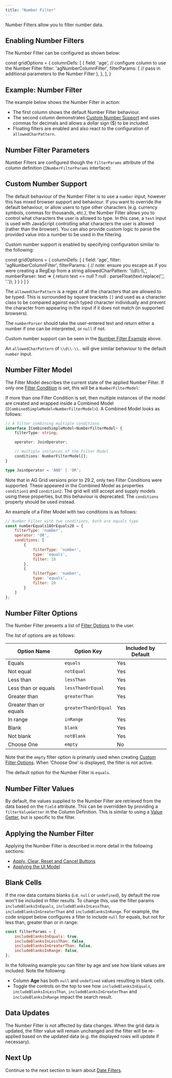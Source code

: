 ```yaml
---
title: "Number Filter"
---
```


Number Filters allow you to filter number data.

<image-caption src="filter-number/resources/number-filter.png" alt="Number Filter" width="12.5rem" centered="true"></image-caption>

## Enabling Number Filters

The Number Filter can be configured as shown below:

<snippet>
const gridOptions = {
    columnDefs: [
        {
            field: 'age',
            // configure column to use the Number Filter
            filter: 'agNumberColumnFilter',
            filterParams: {
                // pass in additional parameters to the Number Filter
            },
        },
    ],
}
</snippet>

## Example: Number Filter

The example below shows the Number Filter in action:

- The first column shows the default Number Filter behaviour.
- The second column demonstrates [Custom Number Support](#custom-number-support) and uses commas for decimals and allows a dollar sign ($) to be included.
- Floating filters are enabled and also react to the configuration of `allowedCharPattern`.

<GridExampleRunner title='Number Filter' name='number-filter' type='generated'></GridExampleRunner>

## Number Filter Parameters

Number Filters are configured though the `filterParams` attribute of the column definition (`INumberFilterParams` interface):

<interface-documentation interfaceName='INumberFilterParams' config='{"description":"", "sortAlphabetically":"true"}' overrideSrc="filter-number/resources/number-filter-params.json"></interface-documentation>

## Custom Number Support

The default behaviour of the Number Filter is to use a `number` input, however this has mixed browser support and behaviour. If you want to override the default behaviour, or allow users to type other characters (e.g. currency symbols, commas for thousands, etc.), the Number Filter allows you to control what characters the user is allowed to type. In this case, a `text` input is used with JavaScript controlling what characters the user is allowed (rather than the browser). You can also provide custom logic to parse the provided value into a number to be used in the filtering.

Custom number support is enabled by specifying configuration similar to the following:

<snippet>
const gridOptions = {
    columnDefs: [
        {
            field: 'age',
            filter: 'agNumberColumnFilter',
            filterParams: {
                // note: ensure you escape as if you were creating a RegExp from a string
                allowedCharPattern: '\\d\\-\\,',
                numberParser: text => {
                    return text == null ? null : parseFloat(text.replace(',', '.'));
                }
            }
        }
    ]
}
</snippet>

The `allowedCharPattern` is a regex of all the characters that are allowed to be typed. This is surrounded by square brackets `[]` and used as a character class to be compared against each typed character individually and prevent the character from appearing in the input if it does not match (in supported browsers).

The `numberParser` should take the user-entered text and return either a number if one can be interpreted, or `null` if not.

Custom number support can be seen in the [Number Filter Example](#example-number-filter) above.

An `allowedCharPattern` of `\\d\\-\\.` will give similar behaviour to the default `number` input.

## Number Filter Model

The Filter Model describes the current state of the applied Number Filter. If only one [Filter Condition](/filter-conditions/) is set, this will be a `NumberFilterModel`:

<interface-documentation interfaceName='NumberFilterModel' config='{"description":""}'></interface-documentation>

If more than one Filter Condition is set, then multiple instances of the model are created and wrapped inside a Combined Model (`ICombinedSimpleModel<NumberFilterModel>`). A Combined Model looks as follows:

```ts
// A filter combining multiple conditions
interface ICombinedSimpleModel<NumberFilterModel> {
    filterType: string;

    operator: JoinOperator;

    // multiple instances of the Filter Model
    conditions: NumberFilterModel[];
}

type JoinOperator = 'AND' | 'OR';
```

Note that in AG Grid versions prior to 29.2, only two Filter Conditions were supported. These appeared in the Combined Model as properties `condition1` and `condition2`. The grid will still accept and supply models using these properties, but this behaviour is deprecated. The `conditions` property should be used instead.

An example of a Filter Model with two conditions is as follows:

```js
// Number Filter with two conditions, both are equals type
const numberEquals18OrEquals20 = {
    filterType: 'number',
    operator: 'OR',
    conditions: [
        {
            filterType: 'number',
            type: 'equals',
            filter: 18
        },
        {
            filterType: 'number',
            type: 'equals',
            filter: 20
        }
    ]
};
```

## Number Filter Options

The Number Filter presents a list of [Filter Options](/filter-conditions/#filter-options) to the user.

The list of options are as follows:

| Option Name             | Option Key            | Included by Default |
| ----------------------- | --------------------- | ------------------- |
| Equals                  | `equals`              | Yes                 |
| Not equal               | `notEqual`            | Yes                 |
| Less than               | `lessThan`            | Yes                 |
| Less than or equals     | `lessThanOrEqual`     | Yes                 |
| Greater than            | `greaterThan`         | Yes                 |
| Greater than or equals  | `greaterThanOrEqual`  | Yes                 |
| In range                | `inRange`             | Yes                 |
| Blank                   | `blank`               | Yes                 |
| Not blank               | `notBlank`            | Yes                 |
| Choose One              | `empty`               | No                  |

Note that the `empty` filter option is primarily used when creating [Custom Filter Options](/filter-conditions/#custom-filter-options). When 'Choose One' is displayed, the filter is not active.

The default option for the Number Filter is `equals`.

## Number Filter Values

By default, the values supplied to the Number Filter are retrieved from the data based on the `field` attribute. This can be overridden by providing a `filterValueGetter` in the Column Definition. This is similar to using a [Value Getter](/value-getters), but is specific to the filter.

<api-documentation source='column-properties/properties.json' section='filtering' names='["filterValueGetter"]'></api-documentation>

## Applying the Number Filter

Applying the Number Filter is described in more detail in the following sections:

- [Apply, Clear, Reset and Cancel Buttons](/filter-applying/#apply-clear-reset-and-cancel-buttons)
- [Applying the UI Model](/filter-applying/#applying-the-ui-model)

## Blank Cells

If the row data contains blanks (i.e. `null` or `undefined`), by default the row won't be included in filter results. To change this, use the filter params `includeBlanksInEquals`, `includeBlanksInLessThan`, `includeBlanksInGreaterThan` and `includeBlanksInRange`. For example, the code snippet below configures a filter to include `null` for equals, but not for less than, greater than or in range:

```js
const filterParams = {
    includeBlanksInEquals: true,
    includeBlanksInLessThan: false,
    includeBlanksInGreaterThan: false,
    includeBlanksInRange: false,
};
```

In the following example you can filter by age and see how blank values are included. Note the following:

- Column **Age** has both `null` and `undefined` values resulting in blank cells.
- Toggle the controls on the top to see how `includeBlanksInEquals`, `includeBlanksInLessThan`, `includeBlanksInGreaterThan` and `includeBlanksInRange` impact the search result.

<GridExampleRunner title='Number Null Filtering' name='number-null-filtering' type='typescript' options='{ "exampleHeight": 310 }'></GridExampleRunner>

## Data Updates

The Number Filter is not affected by data changes. When the grid data is updated, the filter value will remain unchanged and the filter will be re-applied based on the updated data (e.g. the displayed rows will update if necessary).

## Next Up

Continue to the next section to learn about [Date Filters](/filter-date/).
